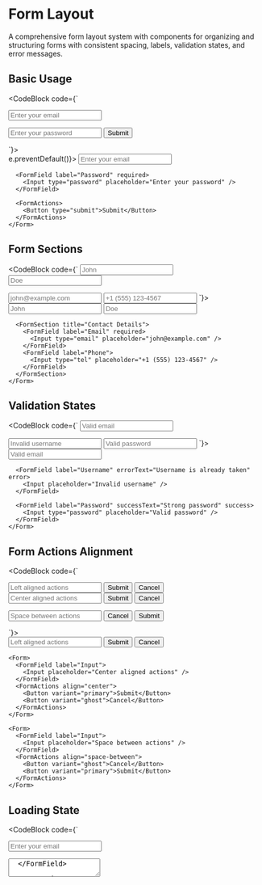 # Form Layout

A comprehensive form layout system with components for organizing and structuring forms with consistent spacing, labels, validation states, and error messages.

## Basic Usage

<CodeBlock code={`<Form onSubmit={handleSubmit}>
  <FormField label="Email" required>
    <Input type="email" placeholder="Enter your email" />
  </FormField>
  
  <FormField label="Password" required>
    <Input type="password" placeholder="Enter your password" />
  </FormField>
  
  <FormActions>
    <Button type="submit">Submit</Button>
  </FormActions>
</Form>`}>
  <div className="w-80">
    <Form onSubmit={(e) => e.preventDefault()}>
      <FormField label="Email" required>
        <Input type="email" placeholder="Enter your email" />
      </FormField>
      
      <FormField label="Password" required>
        <Input type="password" placeholder="Enter your password" />
      </FormField>
      
      <FormActions>
        <Button type="submit">Submit</Button>
      </FormActions>
    </Form>
  </div>
</CodeBlock>

## Form Sections

<CodeBlock code={`<Form>
  <FormSection title="Personal Information" description="Enter your personal details">
    <FormField label="First Name" required>
      <Input placeholder="John" />
    </FormField>
    <FormField label="Last Name" required>
      <Input placeholder="Doe" />
    </FormField>
  </FormSection>
  
  <FormSection title="Contact Details">
    <FormField label="Email" required>
      <Input type="email" placeholder="john@example.com" />
    </FormField>
    <FormField label="Phone">
      <Input type="tel" placeholder="+1 (555) 123-4567" />
    </FormField>
  </FormSection>
</Form>`}>
  <div className="w-80">
    <Form>
      <FormSection title="Personal Information" description="Enter your personal details">
        <FormField label="First Name" required>
          <Input placeholder="John" />
        </FormField>
        <FormField label="Last Name" required>
          <Input placeholder="Doe" />
        </FormField>
      </FormSection>
      
      <FormSection title="Contact Details">
        <FormField label="Email" required>
          <Input type="email" placeholder="john@example.com" />
        </FormField>
        <FormField label="Phone">
          <Input type="tel" placeholder="+1 (555) 123-4567" />
        </FormField>
      </FormSection>
    </Form>
  </div>
</CodeBlock>

## Validation States

<CodeBlock code={`<Form>
  <FormField label="Email" helperText="We'll never share your email">
    <Input type="email" placeholder="Valid email" />
  </FormField>
  
  <FormField label="Username" errorText="Username is already taken" error>
    <Input placeholder="Invalid username" />
  </FormField>
  
  <FormField label="Password" successText="Strong password" success>
    <Input type="password" placeholder="Valid password" />
  </FormField>
</Form>`}>
  <div className="w-80">
    <Form>
      <FormField label="Email" helperText="We'll never share your email">
        <Input type="email" placeholder="Valid email" />
      </FormField>
      
      <FormField label="Username" errorText="Username is already taken" error>
        <Input placeholder="Invalid username" />
      </FormField>
      
      <FormField label="Password" successText="Strong password" success>
        <Input type="password" placeholder="Valid password" />
      </FormField>
    </Form>
  </div>
</CodeBlock>

## Form Actions Alignment

<CodeBlock code={`<div className="space-y-6">
  <Form>
    <FormField label="Input">
      <Input placeholder="Left aligned actions" />
    </FormField>
    <FormActions align="left">
      <Button variant="primary">Submit</Button>
      <Button variant="ghost">Cancel</Button>
    </FormActions>
  </Form>
  
  <Form>
    <FormField label="Input">
      <Input placeholder="Center aligned actions" />
    </FormField>
    <FormActions align="center">
      <Button variant="primary">Submit</Button>
      <Button variant="ghost">Cancel</Button>
    </FormActions>
  </Form>
  
  <Form>
    <FormField label="Input">
      <Input placeholder="Space between actions" />
    </FormField>
    <FormActions align="space-between">
      <Button variant="ghost">Cancel</Button>
      <Button variant="primary">Submit</Button>
    </FormActions>
  </Form>
</div>`}>
  <div className="w-80 space-y-6">
    <Form>
      <FormField label="Input">
        <Input placeholder="Left aligned actions" />
      </FormField>
      <FormActions align="left">
        <Button variant="primary">Submit</Button>
        <Button variant="ghost">Cancel</Button>
      </FormActions>
    </Form>
    
    <Form>
      <FormField label="Input">
        <Input placeholder="Center aligned actions" />
      </FormField>
      <FormActions align="center">
        <Button variant="primary">Submit</Button>
        <Button variant="ghost">Cancel</Button>
      </FormActions>
    </Form>
    
    <Form>
      <FormField label="Input">
        <Input placeholder="Space between actions" />
      </FormField>
      <FormActions align="space-between">
        <Button variant="ghost">Cancel</Button>
        <Button variant="primary">Submit</Button>
      </FormActions>
    </Form>
  </div>
</CodeBlock>

## Loading State

<CodeBlock code={`<Form loading onSubmit={handleSubmit}>
  <FormField label="Email">
    <Input type="email" placeholder="Enter your email" />
  </FormField>
  
  <FormField label="Message">
    <Textarea placeholder="Enter your message" />
  </FormField>
  
  <FormActions>
    <Button type="submit">Submit</Button>
  </FormActions>
</Form>`}>
  <div className="w-80">
    <Form loading onSubmit={(e) => e.preventDefault()}>
      <FormField label="Email">
        <Input type="email" placeholder="Enter your email" />
      </FormField>
      
      <FormField label="Message">
        <Textarea placeholder="Enter your message" />
      </FormField>
      
      <FormActions>
        <Button type="submit">Submit</Button>
      </FormActions>
    </Form>
  </div>
</CodeBlock>

## Disabled State

<CodeBlock code={`<Form disabled>
  <FormField label="Email">
    <Input type="email" placeholder="Disabled field" />
  </FormField>
  
  <FormField label="Message">
    <Textarea placeholder="Disabled textarea" />
  </FormField>
  
  <FormActions>
    <Button type="submit">Submit</Button>
    <Button variant="ghost">Cancel</Button>
  </FormActions>
</Form>`}>
  <div className="w-80">
    <Form disabled>
      <FormField label="Email">
        <Input type="email" placeholder="Disabled field" />
      </FormField>
      
      <FormField label="Message">
        <Textarea placeholder="Disabled textarea" />
      </FormField>
      
      <FormActions>
        <Button type="submit">Submit</Button>
        <Button variant="ghost">Cancel</Button>
      </FormActions>
    </Form>
  </div>
</CodeBlock>

## Complete Form Example

<CodeBlock code={`<Form onSubmit={handleSubmit}>
  <FormSection title="Account Setup" description="Create your account">
    <FormField label="Username" required errorText="Username is required" error>
      <Input placeholder="Choose a username" />
    </FormField>
    
    <FormField label="Email" required helperText="We'll use this for notifications">
      <Input type="email" placeholder="your@email.com" />
    </FormField>
    
    <FormField label="Password" required>
      <Input type="password" placeholder="Create a password" />
    </FormField>
  </FormSection>
  
  <FormSection title="Preferences">
    <FormField label="Newsletter">
      <Checkbox>Subscribe to newsletter</Checkbox>
    </FormField>
    
    <FormField label="Country">
      <Select>
        <Select.Item value="us">United States</Select.Item>
        <Select.Item value="ca">Canada</Select.Item>
        <Select.Item value="uk">United Kingdom</Select.Item>
      </Select>
    </FormField>
  </FormSection>
  
  <FormActions>
    <Button variant="ghost">Cancel</Button>
    <Button type="submit" variant="primary">Create Account</Button>
  </FormActions>
</Form>`}>
  <div className="w-96">
    <Form onSubmit={(e) => e.preventDefault()}>
      <FormSection title="Account Setup" description="Create your account">
        <FormField label="Username" required errorText="Username is required" error>
          <Input placeholder="Choose a username" />
        </FormField>
        
        <FormField label="Email" required helperText="We'll use this for notifications">
          <Input type="email" placeholder="your@email.com" />
        </FormField>
        
        <FormField label="Password" required>
          <Input type="password" placeholder="Create a password" />
        </FormField>
      </FormSection>
      
      <FormSection title="Preferences">
        <FormField label="Newsletter">
          <Checkbox>Subscribe to newsletter</Checkbox>
        </FormField>
        
        <FormField label="Country">
          <Select>
            <Select.Item value="us">United States</Select.Item>
            <Select.Item value="ca">Canada</Select.Item>
            <Select.Item value="uk">United Kingdom</Select.Item>
          </Select>
        </FormField>
      </FormSection>
      
      <FormActions>
        <Button variant="ghost">Cancel</Button>
        <Button type="submit" variant="primary">Create Account</Button>
      </FormActions>
    </Form>
  </div>
</CodeBlock>

## Props

<PropsTable props={[
  { name: 'Form', type: 'FormProps', default: '', description: 'Main form wrapper component' },
  { name: 'FormField', type: 'FormFieldProps', default: '', description: 'Field wrapper with label and validation' },
  { name: 'FormSection', type: 'FormSectionProps', default: '', description: 'Section grouping component' },
  { name: 'FormActions', type: 'FormActionsProps', default: '', description: 'Action buttons container' }
]} />

### Form Props

<PropsTable props={[
  { name: 'children', type: 'React.ReactNode', default: '', description: 'Form content' },
  { name: 'onSubmit', type: '(event: FormEvent) => void', default: 'undefined', description: 'Form submission handler' },
  { name: 'loading', type: 'boolean', default: 'false', description: 'Whether the form is in loading state' },
  { name: 'showLoadingSpinner', type: 'boolean', default: 'true', description: 'Whether to show loading spinner' },
  { name: 'disabled', type: 'boolean', default: 'false', description: 'Whether the form is disabled' },
  { name: 'className', type: 'string', default: "''", description: 'Additional CSS classes' }
]} />

### FormField Props

<PropsTable props={[
  { name: 'children', type: 'React.ReactNode', default: '', description: 'Form control (Input, Select, etc.)' },
  { name: 'label', type: 'string', default: 'undefined', description: 'Field label text' },
  { name: 'labelFor', type: 'string', default: 'undefined', description: 'Label HTML for attribute' },
  { name: 'required', type: 'boolean', default: 'false', description: 'Whether the field is required' },
  { name: 'helperText', type: 'string', default: 'undefined', description: 'Helper text below the field' },
  { name: 'errorText', type: 'string', default: 'undefined', description: 'Error text below the field' },
  { name: 'successText', type: 'string', default: 'undefined', description: 'Success text below the field' },
  { name: 'tooltip', type: 'string', default: 'undefined', description: 'Tooltip text for the label' },
  { name: 'error', type: 'boolean', default: 'false', description: 'Whether the field has an error state' },
  { name: 'success', type: 'boolean', default: 'false', description: 'Whether the field has a success state' },
  { name: 'size', type: "'sm' | 'md' | 'lg'", default: "'md'", description: 'Field size' },
  { name: 'disabled', type: 'boolean', default: 'false', description: 'Whether the field is disabled' },
  { name: 'className', type: 'string', default: "''", description: 'Additional CSS classes' }
]} />

### FormSection Props

<PropsTable props={[
  { name: 'children', type: 'React.ReactNode', default: '', description: 'Section content' },
  { name: 'title', type: 'string', default: 'undefined', description: 'Section title' },
  { name: 'description', type: 'string', default: 'undefined', description: 'Section description' },
  { name: 'showSeparator', type: 'boolean', default: 'false', description: 'Whether to show visual separator' },
  { name: 'fieldSpacing', type: "'sm' | 'md' | 'lg'", default: "'md'", description: 'Spacing between fields' },
  { name: 'disabled', type: 'boolean', default: 'false', description: 'Whether the section is disabled' },
  { name: 'className', type: 'string', default: "''", description: 'Additional CSS classes' }
]} />

### FormActions Props

<PropsTable props={[
  { name: 'children', type: 'React.ReactNode', default: '', description: 'Action buttons' },
  { name: 'align', type: "'left' | 'right' | 'center' | 'space-between'", default: "'right'", description: 'Button alignment' },
  { name: 'spacing', type: "'sm' | 'md' | 'lg'", default: "'md'", description: 'Spacing between buttons' },
  { name: 'stackOnMobile', type: 'boolean', default: 'true', description: 'Whether buttons stack on mobile' },
  { name: 'disabled', type: 'boolean', default: 'false', description: 'Whether the actions are disabled' },
  { name: 'className', type: 'string', default: "''", description: 'Additional CSS classes' }
]} />

